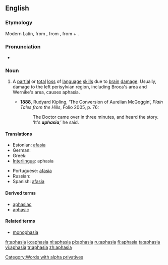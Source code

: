 ==English==
{{wikipedia}}

===Etymology===
Modern Latin, from {{AGr.}} {{term|ἀφασία||sc=polytonic}}, from {{term|ἄφατος||speechless|sc=polytonic}}, from {{term|ἀ-||[[a-]]|sc=polytonic}} + {{term|φάσις||speech|sc=polytonic}}.

===Pronunciation===
* {{IPA|/əˈfeɪzɪə/}}

===Noun===
{{en-noun|-}}

# {{pathology}} A [[partial]] or [[total]] [[loss]] of [[language]] [[skill]]s due to [[brain]] [[damage]]. Usually, damage to the left perisylvian region, including Broca's area and Wernike's area, causes aphasia.
#* '''1888''', Rudyard Kipling, ‘The Conversion of Aurelian McGoggin’, ''Plain Tales from the Hills'', Folio 2005, p. 76:
#*: The Doctor came over in three minutes, and heard the story.  ‘It's '''''aphasia''''',’ he said.

====Translations====
{{trans-top|pathological speech disorder}}
* Estonian: [[afasia]]
* German: {{t+|de|Aphasie|f}}
* Greek: {{t|el|αφασία|f|sc=Grek}}
* [[Interlingua]]: aphasia
{{trans-mid}}
* Portuguese: [[afasia]] {{f}}
* Russian: {{t|ru|афазия|f|sc=Cyrl}}
* Spanish: [[afasia]] {{f}}
{{trans-bottom}}

====Derived terms====
* [[aphasiac]]
* [[aphasic]]

====Related terms====
* [[monophasia]]

[[Category:Words with alpha privatives]]

[[fr:aphasia]]
[[io:aphasia]]
[[nl:aphasia]]
[[pl:aphasia]]
[[ru:aphasia]]
[[fi:aphasia]]
[[ta:aphasia]]
[[vi:aphasia]]
[[tr:aphasia]]
[[zh:aphasia]]